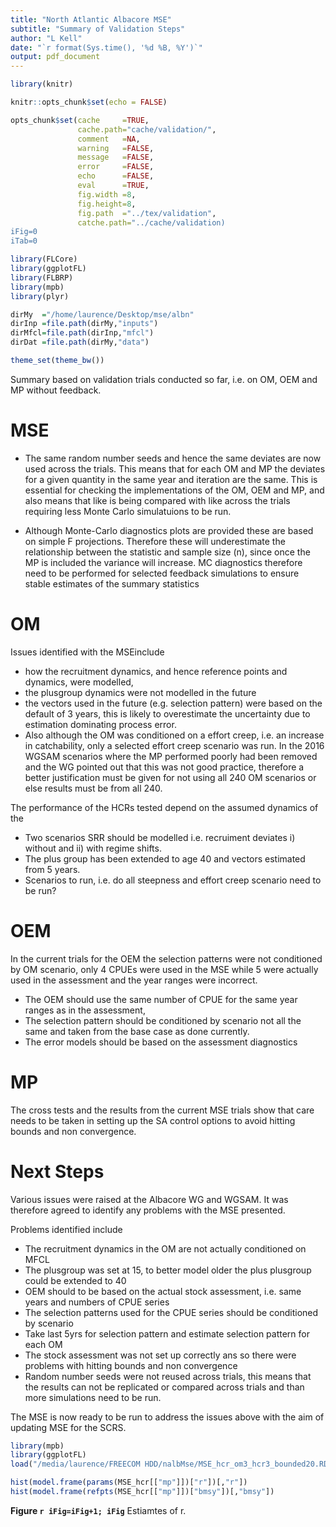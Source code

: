 ```yaml
---
title: "North Atlantic Albacore MSE"
subtitle: "Summary of Validation Steps"
author: "L Kell"
date: "`r format(Sys.time(), '%d %B, %Y')`"
output: pdf_document
---
```

```r
library(knitr)

knitr::opts_chunk$set(echo = FALSE)

opts_chunk$set(cache     =TRUE, 
               cache.path="cache/validation/",
               comment   =NA, 
               warning   =FALSE, 
               message   =FALSE, 
               error     =FALSE, 
               echo      =FALSE, 
               eval      =TRUE,
               fig.width =8, 
               fig.height=8,
               fig.path  ="../tex/validation",
               catche.path="../cache/validation)
iFig=0
iTab=0
```

```r
library(FLCore)
library(ggplotFL)
library(FLBRP)
library(mpb)
library(plyr)

dirMy  ="/home/laurence/Desktop/mse/albn"
dirInp =file.path(dirMy,"inputs")
dirMfcl=file.path(dirInp,"mfcl")
dirDat =file.path(dirMy,"data")

theme_set(theme_bw())
```

Summary based on validation trials conducted so far, i.e. on OM, OEM and MP without feedback.

# MSE

+ The same random number seeds and hence the same deviates are now used across the trials. This means that for each OM and MP the deviates for a given quantity in the same year and iteration are the same. This is essential for checking the implementations of the OM, OEM and MP, and also means that like is being compared with like across the trials requiring less Monte Carlo simulatuions to be run.

+ Although Monte-Carlo diagnostics plots are provided these are based on simple F projections. Therefore these will underestimate the relationship between the statistic and sample size (n), since once the MP is included the variance will increase. MC diagnostics therefore need to be performed for selected feedback simulations to ensure stable estimates of the summary statistics 

# OM

Issues identified with the MSEinclude

+ how the recruitment dynamics, and hence reference points and dynamics, were modelled,  
+ the plusgroup dynamics were not modelled in the future
+ the vectors used in the future (e.g. selection pattern) were based on the default of 3 years, this is likely to overestimate the uncertainty due to estimation dominating process error.
+ Also although the OM was conditioned on a effort creep, i.e. an increase in catchability, only a selected effort creep scenario was run. In the 2016 WGSAM scenarios where the MP performed poorly had been removed and the WG pointed out that this was not good practice, therefore a better justification must be given for not using all 240 OM scenarios or else results must be from all 240.

The performance of the HCRs tested depend on the assumed dynamics of the 

+ Two scenarios  SRR should be modelled i.e. recruiment deviates i) without and ii) with regime shifts.
+ The plus group has been extended to age 40 and vectors estimated from 5 years.
+ Scenarios to run, i.e. do all steepness and effort creep scenario need to be run?

# OEM

In the current trials for the OEM the selection patterns were not conditioned by OM scenario, only 4 CPUEs were used in the MSE while 5 were actually used in the assessment and the year ranges were incorrect.

+ The OEM should use the same number of CPUE for the same year ranges as in the assessment, 
+ The selection pattern should be conditioned by scenario not all the same and taken from the base case as done currently.
+ The error models should be based on the assessment diagnostics

# MP

The cross tests and the results from the current MSE trials show that care needs to be taken in setting up the SA control options to avoid hitting bounds and non convergence.

# Next Steps

Various issues were raised at the Albacore WG and WGSAM. It was therefore agreed to identify any problems with the MSE presented.

Problems identified include 

+    The recruitment dynamics in the OM are not actually conditioned on MFCL
+    The plusgroup was set at 15, to better model older the plus plusgroup could be extended to 40
+    OEM should to be based on the actual stock assessment, i.e. same years and numbers of CPUE series
+    The selection patterns used for the CPUE series should be conditioned by scenario
+    Take last 5yrs for selection pattern and estimate selection pattern for each OM
+    The stock assessment was not set up correctly ans so there were problems with hitting bounds and non convergence
+    Random number seeds were not reused across trials, this means that the results can not be replicated or compared across trials and than more simulations need to be run.

The MSE is now ready to be run to address the issues above with the aim of updating MSE for the SCRS.
    
    
    
 ```r
library(mpb)
library(ggplotFL)    
load("/media/laurence/FREECOM HDD/nalbMse/MSE_hcr_om3_hcr3_bounded20.RData")

hist(model.frame(params(MSE_hcr[["mp"]])["r"])[,"r"])
hist(model.frame(refpts(MSE_hcr[["mp"]])["bmsy"])[,"bmsy"])
```
**Figure `r iFig=iFig+1; iFig`** Estiamtes of r.
